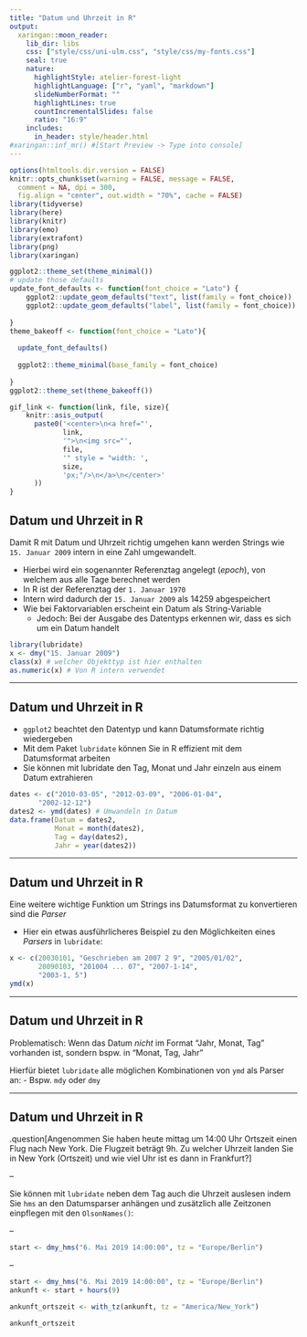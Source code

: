```yaml
---
title: "Datum und Uhrzeit in R"
output:
  xaringan::moon_reader:
    lib_dir: libs
    css: ["style/css/uni-ulm.css", "style/css/my-fonts.css"]
    seal: true
    nature:
      highlightStyle: atelier-forest-light
      highlightLanguage: ["r", "yaml", "markdown"]
      slideNumberFormat: "" 
      highlightLines: true
      countIncrementalSlides: false
      ratio: "16:9"
    includes:
      in_header: style/header.html 
#xaringan::inf_mr() #[Start Preview -> Type into console]
---
```


```r
options(htmltools.dir.version = FALSE)
knitr::opts_chunk$set(warning = FALSE, message = FALSE, 
  comment = NA, dpi = 300,
  fig.align = "center", out.width = "70%", cache = FALSE)
library(tidyverse)
library(here)
library(knitr)
library(emo)
library(extrafont)
library(png) 
library(xaringan)

ggplot2::theme_set(theme_minimal())
# update those defaults
update_font_defaults <- function(font_choice = "Lato") {
    ggplot2::update_geom_defaults("text", list(family = font_choice))
    ggplot2::update_geom_defaults("label", list(family = font_choice))
    
}
theme_bakeoff <- function(font_choice = "Lato"){ 
  
  update_font_defaults()
  
  ggplot2::theme_minimal(base_family = font_choice)
  
}
ggplot2::theme_set(theme_bakeoff())

gif_link <- function(link, file, size){
    knitr::asis_output(
      paste0('<center>\n<a href="',
             link,
             '">\n<img src="',
             file,
             '" style = "width: ',
             size,
             'px;"/>\n</a>\n</center>'
      ))
}
```


## Datum und Uhrzeit in R

Damit R mit Datum und Uhrzeit richtig umgehen kann werden Strings wie `15. Januar 2009` intern in eine Zahl umgewandelt.

- Hierbei wird ein sogenannter Referenztag angelegt (_epoch_), von welchem aus alle Tage berechnet werden
- In R ist der Referenztag der `1. Januar 1970`
- Intern wird dadurch der `15. Januar 2009` als 14259 abgespeichert
- Wie bei Faktorvariablen erscheint ein Datum als String-Variable
  - Jedoch: Bei der Ausgabe des Datentyps erkennen wir, dass es sich um ein Datum handelt

```r
library(lubridate)
x <- dmy("15. Januar 2009")
class(x) # welcher Objekttyp ist hier enthalten
as.numeric(x) # Von R intern verwendet
```

---

## Datum und Uhrzeit in R

- `ggplot2` beachtet den Datentyp und kann Datumsformate richtig wiedergeben
- Mit dem Paket `lubridate` können Sie in R effizient mit dem Datumsformat arbeiten
- Sie können mit lubridate den Tag, Monat und Jahr einzeln aus einem Datum extrahieren

```r
dates <- c("2010-03-05", "2012-03-09", "2006-01-04",
       "2002-12-12")
dates2 <- ymd(dates) # Umwandeln in Datum
data.frame(Datum = dates2, 
           Monat = month(dates2),
           Tag = day(dates2),
           Jahr = year(dates2))
```

---

## Datum und Uhrzeit in R 


Eine weitere wichtige Funktion um Strings ins Datumsformat zu konvertieren sind die _Parser_

  - Hier ein etwas ausführlicheres Beispiel zu den Möglichkeiten eines _Parsers_ in `lubridate`:

```r
x <- c(20030101, "Geschrieben am 2007 2 9", "2005/01/02", 
       20090103, "201004 ... 07", "2007-1-14",
       "2003-1, 5")
ymd(x)
```

---

## Datum und Uhrzeit in R 

Problematisch: Wenn das Datum _nicht_ im Format "Jahr, Monat, Tag" vorhanden ist, sondern bspw. in "Monat, Tag, Jahr"

Hierfür bietet `lubridate` alle möglichen Kombinationen von `ymd` als Parser an: 
- Bspw. `mdy` oder `dmy`

---

## Datum und Uhrzeit in R

.question[Angenommen Sie haben heute mittag um 14:00 Uhr Ortszeit einen Flug nach New York. Die Flugzeit beträgt 9h. Zu welcher Uhrzeit landen Sie in New York (Ortszeit) und wie viel Uhr ist es dann in Frankfurt?]

--

Sie können mit `lubridate` neben dem Tag auch die Uhrzeit auslesen indem Sie `hms` an den Datumsparser anhängen und zusätzlich alle Zeitzonen einpflegen mit den `OlsonNames()`:

--

```r
start <- dmy_hms("6. Mai 2019 14:00:00", tz = "Europe/Berlin")
```

--

```r
start <- dmy_hms("6. Mai 2019 14:00:00", tz = "Europe/Berlin")
ankunft <- start + hours(9)

ankunft_ortszeit <- with_tz(ankunft, tz = "America/New_York")

ankunft_ortszeit
```


